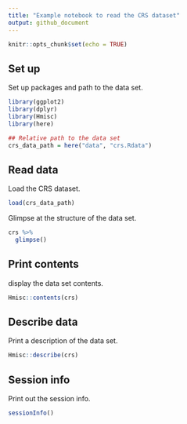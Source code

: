 ```yaml
---
title: "Example notebook to read the CRS dataset"
output: github_document
---
```


```r
knitr::opts_chunk$set(echo = TRUE)
```

## Set up

Set up packages and path to the data set. 

```r
library(ggplot2)
library(dplyr)
library(Hmisc)
library(here)

## Relative path to the data set
crs_data_path = here("data", "crs.Rdata")
```

## Read data

Load the CRS dataset.

```r
load(crs_data_path)
```

Glimpse at the structure of the data set. 

```r
crs %>% 
  glimpse() 
```


## Print contents


display the data set contents. 

```r
Hmisc::contents(crs) 
```



## Describe data

Print a description of the data set.

```r
Hmisc::describe(crs) 
```


## Session info

Print out the session info. 
```r
sessionInfo()
```
